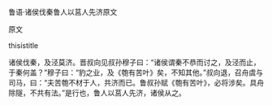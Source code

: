 


鲁语·诸侯伐秦鲁人以莒人先济原文

原文

thisistitle

诸侯伐秦，及泾莫济。晋叔向见叔孙穆子曰：“诸侯谓秦不恭而讨之，及泾而止，于秦何盖？”穆子曰：“豹之业，及《匏有苦叶》矣，不知其他。”叔向退，召舟虞与司马，曰：“夫苦匏不材于人，共济而已。鲁叔孙赋《匏有苦叶》，必将涉矣。具舟除隧，不共有法。”是行也，鲁人以莒人先济，诸侯从之。

